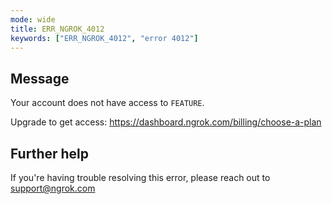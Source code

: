 ```yaml
---
mode: wide
title: ERR_NGROK_4012
keywords: ["ERR_NGROK_4012", "error 4012"]
---
```


## Message

Your account does not have access to `FEATURE`.

Upgrade to get access: https://dashboard.ngrok.com/billing/choose-a-plan

## Further help

If you're having trouble resolving this error, please reach out to [support@ngrok.com](mailto:support@ngrok.com?subject=Help%20with%20ERR_NGROK_4012)
